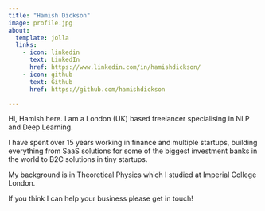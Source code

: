 ```yaml
---
title: "Hamish Dickson"
image: profile.jpg
about:
  template: jolla
  links:
    - icon: linkedin
      text: LinkedIn
      href: https://www.linkedin.com/in/hamishdickson/
    - icon: github
      text: Github
      href: https://github.com/hamishdickson

---
```


Hi, Hamish here. I am a London (UK) based freelancer specialising in NLP and Deep Learning.

I have spent over 15 years working in finance and multiple startups, building everything from SaaS solutions for some of the biggest investment banks in the world to B2C solutions in tiny startups.

My background is in Theoretical Physics which I studied at Imperial College London.

If you think I can help your business please get in touch!

